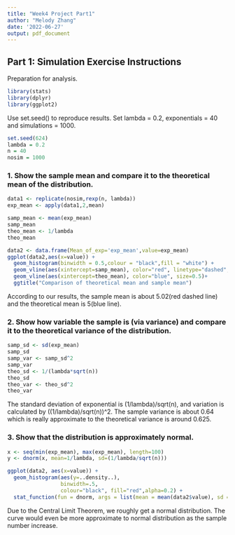 ```yaml
---
title: "Week4 Project Part1"
author: "Melody Zhang"
date: '2022-06-27'
output: pdf_document
---
```


## Part 1: Simulation Exercise Instructions

Preparation for analysis.
```r
library(stats)
library(dplyr)
library(ggplot2)
```

Use set.seed() to reproduce results. Set lambda = 0.2, exponentials = 40 and simulations = 1000.
```r
set.seed(624)
lambda = 0.2
n = 40
nosim = 1000
```

### 1. Show the sample mean and compare it to the theoretical mean of the distribution.
```r
data1 <- replicate(nosim,rexp(n, lambda))
exp_mean <- apply(data1,2,mean)

samp_mean <- mean(exp_mean)
samp_mean
theo_mean <- 1/lambda
theo_mean

data2 <- data.frame(Mean_of_exp='exp_mean',value=exp_mean)
ggplot(data2,aes(x=value)) + 
  geom_histogram(binwidth = 0.5,colour = "black",fill = "white") +
  geom_vline(aes(xintercept=samp_mean), color="red", linetype="dashed", size=0.5)+
  geom_vline(aes(xintercept=theo_mean), color="blue", size=0.5)+
  ggtitle("Comparison of theoretical mean and sample mean")
```
According to our results, the sample mean is about 5.02(red dashed line) and the theoretical mean is 5(blue line).

### 2. Show how variable the sample is (via variance) and compare it to the theoretical variance of the distribution.
```r
samp_sd <- sd(exp_mean)
samp_sd
samp_var <- samp_sd^2
samp_var
theo_sd <- 1/(lambda*sqrt(n))
theo_sd
theo_var <- theo_sd^2
theo_var
```
The standard deviation of exponential is (1/lambda)/sqrt(n), and variation is calculated by ((1/lambda)/sqrt(n))^2. The sample variance is about 0.64 which is really approximate to the theoretical variance is around 0.625.

### 3. Show that the distribution is approximately normal.
```r
x <- seq(min(exp_mean), max(exp_mean), length=100)
y <- dnorm(x, mean=1/lambda, sd=(1/lambda/sqrt(n)))

ggplot(data2, aes(x=value)) + 
  geom_histogram(aes(y=..density..),      
                 binwidth=.5,
                 colour="black", fill="red",alpha=0.2) +
  stat_function(fun = dnorm, args = list(mean = mean(data2$value), sd = sd(data2$value)))
```
Due to the Central Limit Theorem, we roughly get a normal distribution. The curve would even be more approximate to normal distribution as the sample number increase.


